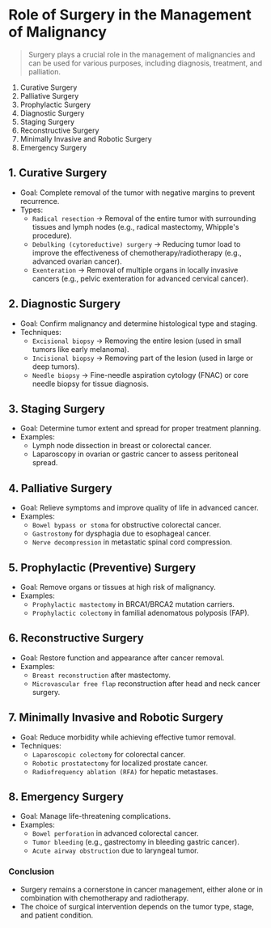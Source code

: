 # Role of Surgery in the Management of Malignancy

> Surgery plays a crucial role in the management of malignancies and can be used for various purposes, including diagnosis, treatment, and palliation.

1. Curative Surgery
1. Palliative Surgery
1. Prophylactic Surgery
1. Diagnostic Surgery
1. Staging Surgery
1. Reconstructive Surgery
1. Minimally Invasive and Robotic Surgery
1. Emergency Surgery

## 1. Curative Surgery

- Goal: Complete removal of the tumor with negative margins to prevent recurrence.
- Types:
  - `Radical resection` → Removal of the entire tumor with surrounding tissues and lymph nodes (e.g., radical mastectomy, Whipple's procedure).
  - `Debulking (cytoreductive) surgery` → Reducing tumor load to improve the effectiveness of chemotherapy/radiotherapy (e.g., advanced ovarian cancer).
  - `Exenteration` → Removal of multiple organs in locally invasive cancers (e.g., pelvic exenteration for advanced cervical cancer).

## 2. Diagnostic Surgery

- Goal: Confirm malignancy and determine histological type and staging.
- Techniques:
  - `Excisional biopsy` → Removing the entire lesion (used in small tumors like early melanoma).
  - `Incisional biopsy` → Removing part of the lesion (used in large or deep tumors).
  - `Needle biopsy` → Fine-needle aspiration cytology (FNAC) or core needle biopsy for tissue diagnosis.

## 3. Staging Surgery

- Goal: Determine tumor extent and spread for proper treatment planning.
- Examples:
  - Lymph node dissection in breast or colorectal cancer.
  - Laparoscopy in ovarian or gastric cancer to assess peritoneal spread.

## 4. Palliative Surgery

- Goal: Relieve symptoms and improve quality of life in advanced cancer.
- Examples:
  - `Bowel bypass or stoma` for obstructive colorectal cancer.
  - `Gastrostomy` for dysphagia due to esophageal cancer.
  - `Nerve decompression` in metastatic spinal cord compression.

## 5. Prophylactic (Preventive) Surgery

- Goal: Remove organs or tissues at high risk of malignancy.
- Examples:
  - `Prophylactic mastectomy` in BRCA1/BRCA2 mutation carriers.
  - `Prophylactic colectomy` in familial adenomatous polyposis (FAP).

## 6. Reconstructive Surgery

- Goal: Restore function and appearance after cancer removal.
- Examples:
  - `Breast reconstruction` after mastectomy.
  - `Microvascular free flap` reconstruction after head and neck cancer surgery.

## 7. Minimally Invasive and Robotic Surgery

- Goal: Reduce morbidity while achieving effective tumor removal.
- Techniques:
  - `Laparoscopic colectomy` for colorectal cancer.
  - `Robotic prostatectomy` for localized prostate cancer.
  - `Radiofrequency ablation (RFA)` for hepatic metastases.

## 8. Emergency Surgery

- Goal: Manage life-threatening complications.
- Examples:
  - `Bowel perforation` in advanced colorectal cancer.
  - `Tumor bleeding` (e.g., gastrectomy in bleeding gastric cancer).
  - `Acute airway obstruction` due to laryngeal tumor.

### Conclusion

- Surgery remains a cornerstone in cancer management, either alone or in combination with chemotherapy and radiotherapy.
- The choice of surgical intervention depends on the tumor type, stage, and patient condition.
